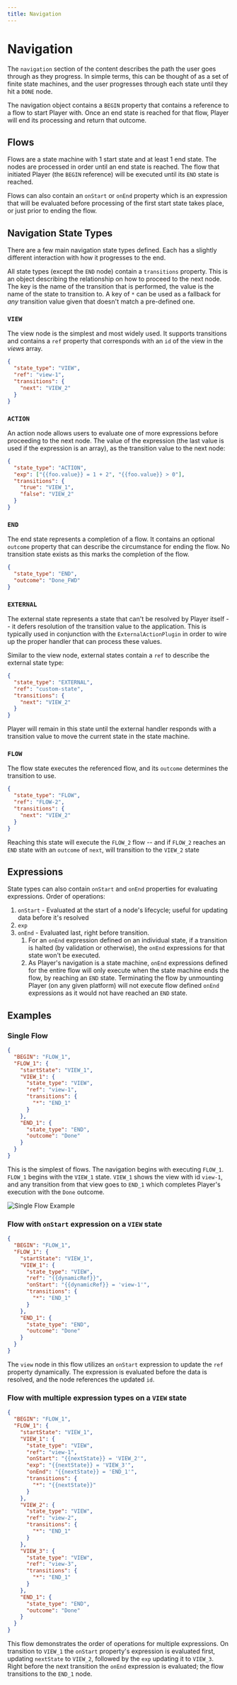 ```yaml
---
title: Navigation
---
```


# Navigation

The `navigation` section of the content describes the path the user goes through as they progress. In simple terms, this can be thought of as a set of finite state machines, and the user progresses through each state until they hit a `DONE` node.

The navigation object contains a `BEGIN` property that contains a reference to a flow to start Player with. Once an end state is reached for that flow, Player will end its processing and return that outcome.

## Flows

Flows are a state machine with 1 start state and at least 1 end state. The nodes are processed in order until an end state is reached. The flow that initiated Player (the `BEGIN` reference) will be executed until its `END` state is reached.

Flows can also contain an `onStart` or `onEnd` property which is an expression that will be evaluated before processing of the first start state takes place, or just prior to ending the flow.

## Navigation State Types

There are a few main navigation state types defined. Each has a slightly different interaction with how it progresses to the end.

All state types (except the `END` node) contain a `transitions` property. This is an object describing the relationship on how to proceed to the next node. The key is the name of the transition that is performed, the value is the name of the state to transition to. A key of `*` can be used as a fallback for _any_ transition value given that doesn't match a pre-defined one.

### `VIEW`

The view node is the simplest and most widely used. It supports transitions and contains a `ref` property that corresponds with an `id` of the view in the _views_ array.

```json
{
  "state_type": "VIEW",
  "ref": "view-1",
  "transitions": {
    "next": "VIEW_2"
  }
}
```

### `ACTION`

An action node allows users to evaluate one of more expressions before proceeding to the next node. The value of the expression (the last value is used if the expression is an array), as the transition value to the next node:

```json
{
  "state_type": "ACTION",
  "exp": ["{{foo.value}} = 1 + 2", "{{foo.value}} > 0"],
  "transitions": {
    "true": "VIEW_1",
    "false": "VIEW_2"
  }
}
```

### `END`

The end state represents a completion of a flow. It contains an optional `outcome` property that can describe the circumstance for ending the flow. No transition state exists as this marks the completion of the flow.

```json
{
  "state_type": "END",
  "outcome": "Done_FWD"
}
```

### `EXTERNAL`

The external state represents a state that can't be resolved by Player itself -- it defers resolution of the transition value to the application. This is typically used in conjunction with the `ExternalActionPlugin` in order to wire up the proper handler that can process these values.

Similar to the view node, external states contain a `ref` to describe the external state type:

```json
{
  "state_type": "EXTERNAL",
  "ref": "custom-state",
  "transitions": {
    "next": "VIEW_2"
  }
}
```

Player will remain in this state until the external handler responds with a transition value to move the current state in the state machine.

### `FLOW`

The flow state executes the referenced flow, and its `outcome` determines the transition to use.

```json
{
  "state_type": "FLOW",
  "ref": "FLOW-2",
  "transitions": {
    "next": "VIEW_2"
  }
}
```

Reaching this state will execute the `FLOW_2` flow -- and if `FLOW_2` reaches an `END` state with an `outcome` of `next`, will transition to the `VIEW_2` state

## Expressions

State types can also contain `onStart` and `onEnd` properties for evaluating expressions. Order of operations:

1. `onStart` - Evaluated at the start of a node's lifecycle; useful for updating data before it's resolved
2. `exp`
3. `onEnd` - Evaluated last, right before transition. 
    1. For an `onEnd` expression defined on an individual state, if a transition is halted (by validation or otherwise), the `onEnd` expressions for that state won't be executed.
    2. As Player's navigation is a state machine, `onEnd` expressions defined for the entire flow will only execute when the state machine ends the flow, by reaching an `END` state. Terminating the flow by unmounting Player (on any given platform) will not execute flow defined `onEnd` expressions as it would not have reached an `END` state.

## Examples

### Single Flow

```json
{
  "BEGIN": "FLOW_1",
  "FLOW_1": {
    "startState": "VIEW_1",
    "VIEW_1": {
      "state_type": "VIEW",
      "ref": "view-1",
      "transitions": {
        "*": "END_1"
      }
    },
    "END_1": {
      "state_type": "END",
      "outcome": "Done"
    }
  }
}
```

This is the simplest of flows. The navigation begins with executing `FLOW_1`. `FLOW_1` begins with the `VIEW_1` state. `VIEW_1` shows the view with id `view-1`, and any transition from that view goes to `END_1` which completes Player's execution with the `Done` outcome.

![Single Flow Example](/simple-flow.png?darkModeInvert)

### Flow with `onStart` expression on a `VIEW` state

```json
{
  "BEGIN": "FLOW_1",
  "FLOW_1": {
    "startState": "VIEW_1",
    "VIEW_1": {
      "state_type": "VIEW",
      "ref": "{{dynamicRef}}",
      "onStart": "{{dynamicRef}} = 'view-1'",
      "transitions": {
        "*": "END_1"
      }
    },
    "END_1": {
      "state_type": "END",
      "outcome": "Done"
    }
  }
}
```

The `view` node in this flow utilizes an `onStart` expression to update the `ref` property dynamically. The expression is evaluated before the data is resolved, and the node references the updated `id`.

### Flow with multiple expression types on a `VIEW` state

```json
{
  "BEGIN": "FLOW_1",
  "FLOW_1": {
    "startState": "VIEW_1",
    "VIEW_1": {
      "state_type": "VIEW",
      "ref": "view-1",
      "onStart": "{{nextState}} = 'VIEW_2'",
      "exp": "{{nextState}} = 'VIEW_3'",
      "onEnd": "{{nextState}} = 'END_1'",
      "transitions": {
        "*": "{{nextState}}"
      }
    },
    "VIEW_2": {
      "state_type": "VIEW",
      "ref": "view-2",
      "transitions": {
        "*": "END_1"
      }
    },
    "VIEW_3": {
      "state_type": "VIEW",
      "ref": "view-3",
      "transitions": {
        "*": "END_1"
      }
    },
    "END_1": {
      "state_type": "END",
      "outcome": "Done"
    }
  }
}
```

This flow demonstrates the order of operations for multiple expressions. On transition to `VIEW_1` the `onStart` property's expression is evaluated first, updating `nextState` to `VIEW_2`, followed by the `exp` updating it to `VIEW_3`. Right before the next transition the `onEnd` expression is evaluated; the flow transitions to the `END_1` node.
